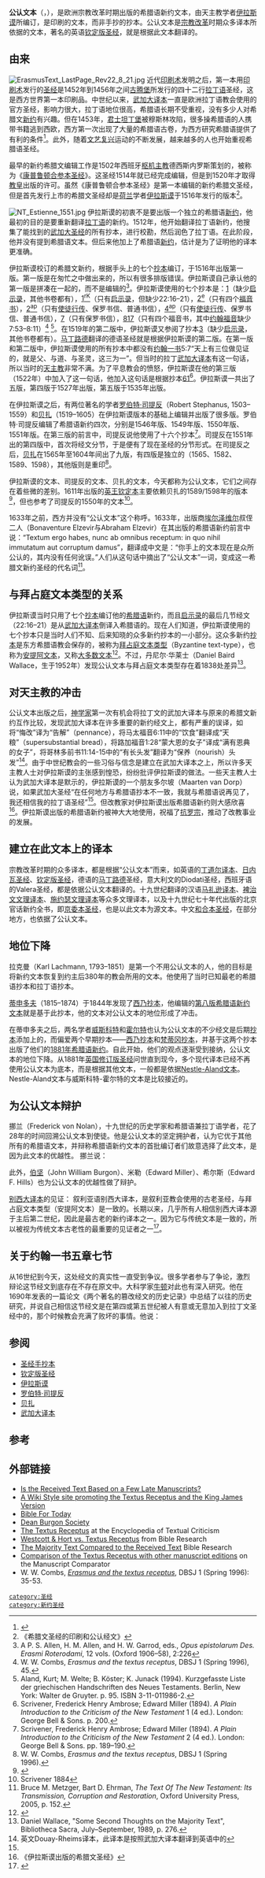 {{Link style|time=2015-12-11T02:12:41+00:00}}

{{noteTA
|1=zh-cn:谷登堡;zh-hk:古騰堡;zh-tw:谷騰堡;zh-sg:谷登堡
}}
'''公认文本'''（{{lang-la|Textus Receptus}}，{{lang-en|Received Text}}），是欧洲宗教改革时期出版的希腊语新约文本，由天主教学者[[伊拉斯谟|伊拉斯谟]]所编订，是印刷的文本，而非手抄的抄本。公认文本是[[宗教改革|宗教改革]]时期众多译本所依据的文本，著名的英语[[钦定版圣经|钦定版圣经]]，就是根据此文本翻译的。

==由来==
[[File:ErasmusText_LastPage_Rev22_8_21.jpg|thumb]]
近代[[印刷术|印刷术]]发明之后，第一本用[[印刷术|印刷术]]发行的[[圣经|圣经]]是1452年到1456年之间[[约翰内斯·谷登堡|古腾堡]]所发行的四十二行[[拉丁语|拉丁语]]圣经，这是西方世界第一本印刷品。中世纪以来，[[武加大译本|武加大译本]]一直是欧洲拉丁语教会使用的官方圣经，影响力很大，拉丁语地位很高，希腊语长期不受重视，没有多少人对希腊文[[新约|新约]]有兴趣。但在1453年，[[君士坦丁堡|君士坦丁堡]]被穆斯林攻陷，很多操希腊语的人携带书籍逃到西欧，西方第一次出现了大量的希腊语古卷，为西方研究希腊语提供了有利的条件<ref>{{Cite web |url=http://www.bible.ca/ef/topical-editions-of-the-greek-new-testament.htm |title=Editions of the Greek New Testament: The Integrity of the New Testament - Special 2013 Series |accessdate=2015-02-14 |archive-date=2020-11-08 |archive-url=https://web.archive.org/web/20201108101306/https://www.bible.ca/ef/topical-editions-of-the-greek-new-testament.htm |dead-url=no }}</ref>。此外，随着[[文艺复兴|文艺复兴]]运动的不断发展，越来越多的人也开始重视希腊语圣经。

最早的新约希腊文编辑工作是1502年西班牙[[枢机主教|枢机主教]]德西斯内罗斯策划的，被称为《[[康普鲁顿合参本圣经|康普鲁顿合参本圣经]]》。这圣经1514年就已经完成编辑，但是到1520年才取得[[教皇|教皇]]出版的许可。虽然《康普鲁顿合参本圣经》是第一本编辑的新约希腊文圣经，但是首先发行上市的希腊文圣经却是[[荷兰|荷兰]]学者[[伊拉斯谟|伊拉斯谟]]于1516年发行的版本<ref>《希腊文圣经的印刷和公认经文》</ref>。

[[File:NT_Estienne_1551.jpg|thumb]]
伊拉斯谟的初衷不是要出版一个独立的希腊语[[新约|新约]]，他最初的目的是要重新翻译[[拉丁语|拉丁语]]的新约。1512年，他开始翻译拉丁语新约，他搜集了能找到的[[武加大译本|武加大圣经]]的所有抄本，进行校勘，然后润色了拉丁语。在此阶段，他并没有提到希腊语文本。但后来他加上了希腊语[[新约|新约]]，估计是为了证明他的译本更准确。

伊拉斯谟校订的希腊文新约，根据手头上的七个[[圣经抄本|抄本]]编订，于1516年出版第一版。第一版是在匆忙之中做出来的，所以有很多排版错误。伊拉斯谟自己承认他的第一版是拼凑在一起的，而不是编辑的<ref>A P. S. Allen, H. M. Allen, and H. W. Garrod, eds., ''Opus epistolarum Des. Erasmi Roterodami'', 12 vols. (Oxford 1906–58), 2:226</ref>。伊拉斯谟使用的七个抄本是：[[:en:Codex_Basilensis_A._N._IV._2|1]]（缺少[[启示录|启示录]]，其他书卷都有），[[:en:Minuscule_2814|1<sup>rK</sup>]]（只有[[启示录|启示录]]，但缺少22:16–21），[[:en:Minuscule_2|2<sup>e</sup>]]（只有四个[[福音书|福音书]]），[[:en:Minuscule_2815|2<sup>ap</sup>]]（只有[[使徒行传|使徒行传]]、保罗书信、普通书信），[[:en:Minuscule_2816|4<sup>ap</sup>]]（只有[[使徒行传|使徒行传]]、保罗书信、普通书信），[[:en:Minuscule_7|7]]（只有保罗书信），[[:en:Minuscule_817_(Gregory-Aland)|817]]（只有四个福音书，其中[[约翰福音|约翰福音]]缺少7:53–8:11）<ref>W. W. Combs, ''Erasmus and the textus receptus'', DBSJ 1 (Spring 1996), 45.</ref> <ref>Aland, Kurt; M. Welte; B. Köster; K. Junack (1994). Kurzgefasste Liste der griechischen Handschriften des Neues Testaments. Berlin, New York: Walter de Gruyter. p. 95. ISBN 3-11-011986-2.</ref>。在1519年的第二版中，伊拉斯谟又参阅了抄本[[:en:Minuscule_3|3]]（缺少[[启示录|启示录]]，其他书卷都有）。[[马丁路德|马丁路德]]翻译的德语圣经就是根据伊拉斯谟的第二版。在第一版和第二版中，伊拉斯谟使用的所有抄本中都没有[[约翰一书|约翰一书]]5:7“天上有三位做见证的，就是父、与道、与圣灵，这三为一”。但当时的拉丁[[武加大译本|武加大译本]]有这一句话，所以当时的[[天主教|天主教]]非常不满。为了平息教会的愤怒，伊拉斯谟在他的第三版（1522年）中加入了这一句话，他加入这句话是根据抄本[[:en:Codex_Montfortianus|61]]<ref>Scrivener, Frederick Henry Ambrose; Edward Miller (1894). ''A Plain Introduction to the Criticism of the New Testament'' 1 (4 ed.). London: George Bell & Sons. p. 200.</ref>。伊拉斯谟一共出了五版，第四版于1527年出版，第五版于1535年出版。

在伊拉斯谟之后，有两位著名的学者[[罗伯特·司提反|罗伯特·司提反]]（Robert Stephanus, 1503–1559）和[[泰奥多尔·贝扎|贝扎]]（1519–1605）在伊拉斯谟版本的基础上编辑并出版了很多版。罗伯特·司提反编辑了希腊语新约四次，分别是1546年版、1549年版、1550年版、1551年版。在第三版的前言中，司提反说他使用了十六个抄本<ref>Scrivener, Frederick Henry Ambrose; Edward Miller (1894). ''A Plain Introduction to the Criticism of the New Testament'' 2 (4 ed.). London: George Bell & Sons. pp. 189–190.</ref>。司提反在1551年出的第四版中，首次将经文分节，于是便有了现在圣经的分节形式。在司提反之后，[[泰奥多尔·贝扎|贝扎]]在1565年至1604年间出了九版，有四版是独立的（1565、1582、1589、1598），其他版则是重印<ref name="#1">W. W. Combs, ''Erasmus and the textus receptus'', DBSJ 1 (Spring 1996).</ref>。

伊拉斯谟的文本、司提反的文本、贝扎的文本，今天都称为公认文本，它们之间存在着些微的差别。1611年出版的[[钦定版圣经|英王钦定本]]主要依赖贝扎的1589/1598年的版本<ref>{{Cite book |last=Scrivener |first=Frederick Henry Ambrose |authorlink=Frederick Henry Ambrose Scrivener |title=The Authorized Edition of the English Bible, 1611, its subsequent reprints and modern representatives |url=http://books.google.com/books?id=TH0fAAAAYAAJ&pg=PA194 |year=1884 |publisher=Cambridge University Press |location=Cambridge |ref=harv |postscript=<!-- None --> |access-date=2015-02-28 |archive-date=2016-12-05 |archive-url=https://web.archive.org/web/20161205224934/https://books.google.com/books?id=TH0fAAAAYAAJ&pg=PA194 |dead-url=no }}</ref>，但也参考了司提反的1550年的文本<ref>Scrivener 1884</ref>。

1633年之前，西方并没有“公认文本”这个称呼。1633年，出版商[[埃尔泽维尔|埃尔泽维尔]]叔侄二人（Bonaventure Elzevir与Abraham Elzevir）在其出版的希腊语新约前言中说：“Textum ergo habes, nunc ab omnibus receptum: in quo nihil immutatum aut corruptum damus”，翻译成中文是：“你手上的文本现在是众所公认的，其内没有任何讹误。”人们从这句话中摘出了“公认文本”一词，变成这一希腊文新约圣经的代名词<ref>Bruce M. Metzger, Bart D. Ehrman, ''The Text Of The New Testament: Its Transmission, Corruption and Restoration'', Oxford University Press, 2005, p. 152.</ref>。

==与拜占庭文本类型的关系==
{{Main|拜占庭文本类型}}
伊拉斯谟当时只用了七个[[圣经抄本|抄本]]编订他的[[希腊语|希腊语]]新约，而且[[启示录|启示录]]的最后几节经文（22:16–21）是从[[武加大译本|武加大译本]]倒译入希腊语的。现在人们知道，伊拉斯谟使用的七个抄本只是当时人们不知、后来知晓的众多新约抄本的一小部分。这众多新约[[圣经抄本|抄本]]是东方希腊语教会保存的，被称为[[:en:Byzantine_text-type|拜占庭文本类型]]（Byzantine text-type），也称为[[安提阿文本|安提阿文本]]，又称[[大多数文本|大多数文本]]<ref>{{Cite web |url=http://www.biblelife.org/word.htm |title=The History of the New Testament Scriptures. Which Version of the Bible is Best? |accessdate=2014-03-13 |archive-date=2020-11-20 |archive-url=https://web.archive.org/web/20201120034356/https://biblelife.org/word.htm |dead-url=no }}</ref>。不过，丹尼尔·华莱士（Daniel Baird Wallace，生于1952年）发现公认文本与拜占庭文本类型存在着1838处差异<ref>Daniel Wallace, "Some Second Thoughts on the Majority Text", Bibliotheca Sacra, July–September, 1989, p. 276.</ref>。

==对天主教的冲击==
公认文本出版之后，[[神学家|神学家]]第一次有机会将拉丁文的武加大译本与原来的希腊文新约互作比较，发现武加大译本在许多重要的新约经文上，都有严重的误译，如将“悔改”译为“告解”（pennance），将马太福音6:11中的“饮食”翻译成“天粮”（supersubstantial bread），将路加福音1:28“蒙大恩的女子”译成“满有恩典的女子”，将哥林多前书11:14-15中的“有长头发”翻译为“保养（nourish）头发”<ref>英文Douay-Rheims译本，此译本是按照武加大译本翻译到英语中的</ref>。由于中世纪教会的一些习俗与信念是建立在武加大译本之上，所以许多天主教人士对伊拉斯谟的主张感到惶恐，纷纷批评伊拉斯谟的做法。一些天主教人士认为武加大译本是默示的，伊拉斯谟的一个朋友多尔坡（Maarten van Dorp）说，如果武加大圣经“在任何地方与希腊语抄本不一致，我就与希腊语说再见了，我还相信我的拉丁语圣经”<ref name="#1"/>。但改教家对伊拉斯谟出版希腊语新约则大感欣喜<ref>《伊拉斯谟出版的希腊文圣经》</ref>。伊拉斯谟出版的希腊语新约被神大大地使用，祝福了[[新教|抗罗宗]]，推动了改教事业的发展。

==建立在此文本上的译本==
宗教改革时期的众多译本，都是根据“公认文本”而来，如英语的[[丁道尔译本|丁道尔译本]]、[[日内瓦圣经|日内瓦圣经]]、[[钦定版圣经|钦定版圣经]]，德语的[[马丁路德|马丁路德]]圣经，意大利文的Diodati圣经，西班牙语的Valera圣经，都是依据公认文本翻译的。十九世纪翻译的汉语[[圣经马礼逊译本|马礼逊译本]]、[[裨治文文理译本|裨治文文理译本]]、[[施约瑟文理译本|施约瑟文理译本]]等众多文理译本，以及十九世纪七十年代出版的北京官话新约全书，即[[京委本圣经|京委本圣经]]，也是以此文本为源文本。中文[[和合本圣经|和合本圣经]]，在部分地方，也依据了公认文本。

==地位下降==
拉克曼（Karl Lachmann, 1793–1851）是第一个不用公认文本的人，他的目标是将新约文本恢复到约主后380年的教会所用的文本。他使用了当时已知最老的希腊语抄本和拉丁语抄本。

[[康斯坦丁·馮·蒂申多夫|蒂申多夫]]（1815–1874）于1844年发现了[[西乃抄本|西乃抄本]]，他编辑的[[:en:Editio_Octava_Critica_Maior|第八版希腊语新约文本]]就是基于此抄本，他的文本对公认文本的地位形成了冲击。

在蒂申多夫之后，两名学者[[威斯科特|威斯科特]]和[[芬顿·霍尔特|霍尔特]]也认为公认文本的不少经文是后期[[圣经手抄本|抄本]]添加上的，而偏爱两个早期抄本——[[西乃抄本|西乃抄本]]和[[梵蒂冈抄本|梵蒂冈抄本]]，并基于这两个抄本出版了他们的[[:en:Westcott-Hort|1881年希腊语新约]]。自此开始，他们的观点逐渐受到接纳，公认文本的地位下降。从1881年[[英语修订版圣经|英国修订版圣经]]问世直到现今，多个现代译本已经不再使用公认文本为底本，而是根据其他文本，一般都是依据[[:en:Novum_Testamentum_Graece|Nestle-Aland文本]]。Nestle-Aland文本与威斯科特-霍尔特的文本是比较接近的。
==为公认文本辩护==
挪兰（Frederick von Nolan），十九世纪的历史学家和希腊语兼拉丁语学者，花了28年的时间回溯公认文本到使徒。他是公认文本的坚定拥护者，认为它优于其他所有的希腊语文本，并辩称希腊语新约文本的首批编订者们故意选择了此文本，是因为此文本的优越性。 挪兰说：
{{quote|不要以为新约的最初编订者们在选择抄本时是没有计划的。他们并不是完全不知道存在两类抄本，一类就是我们接受的抄本，一类是M. Griesbach接受的抄本。<ref>''An Inquiry into the Integrity of the Greek Vulgate, or Received Text of the New Testament; in which the Greek Manuscripts are newly classed; the Integrity of the Authorised Text vindicated; and the Various Readings traced to their Origin'' (London, 1815), ch. 1. The sequel mentioned in the text is Nolan's ''Supplement to an Inquiry into the Integrity of the Greek Vulgate, or Received Text of the New Testament; containing the Vindication of the Principles employed in its Defence'' (London, 1830).</ref>}}

此外，[[:en:John_Burgon|伯坚]]（John William Burgon）、米勒（Edward Miller）、希尔斯（Edward F. Hills）也为公认文本的优越性做了辩护。

[[别西大译本|别西大译本]]的见证： 叙利亚语别西大译本，是叙利亚教会使用的古老圣经，与拜占庭文本类型（安提阿文本）是一致的。长期以来，几乎所有人相信别西大译本源于主后第二世纪，因此是最古老的新约译本之一。因为它与传统文本是一致的，所以被视为传统文本古老性的最重要的见证者之一<ref>{{Cite web |url=http://www.house-church.net/bible/receptus.html |title=The Textus Receptus is the True Greek Text of the New Testament |accessdate=2014-03-13 |archive-date=2014-03-13 |archive-url=https://web.archive.org/web/20140313184006/http://www.house-church.net/bible/receptus.html |dead-url=no }}</ref>。

==关于约翰一书五章七节==

从16世纪到今天，这处经文的真实性一直受到争议。很多学者参与了争论，激烈辩论这节经文到底存在不存在原文中。大科学家[[牛顿|牛顿]]对此也有深入研究。他在1690年发表的一篇论文《两个著名的篡改经文的历史记录》中总结了以往的历史研究，并说自己相信这节经文是在第四或第五世纪被人有意或无意加入到拉丁文圣经中的，那个时候教会充满了败坏的事情。他说：

{{quote |“在耶柔米的时代，并且在之前和之后很长一段时间，人们在热烈争论三位一体的教义时，从来都没有想过这节经文。但是现在却挂在了所有人的嘴边，认为是支持三位一体的主要经文。如果当时这节经文就存在的话，那么当时的人们也会经常将之挂在嘴边了。”}}


==参阅==
* [[圣经手抄本|圣经手抄本]]
*[[钦定版圣经|钦定版圣经]]
*[[伊拉斯谟|伊拉斯谟]]
*[[罗伯特·司提反|罗伯特·司提反]]
*[[泰奥多尔·贝扎|贝扎]]
*[[武加大译本|武加大译本]]
==参考==
<references />

==外部链接==
* [https://web.archive.org/web/20080512023038/http://wayoflife.org/fbns/isthereceived.htm Is the Received Text Based on a Few Late Manuscripts?]
* [http://textus-receptus.com/wiki/Main_Page A Wiki Style site promoting the Textus Receptus and the King James Version] {{Wayback|url=http://textus-receptus.com/wiki/Main_Page |date=20201103155048 }}
* [https://web.archive.org/web/20121023143925/http://www.biblefortoday.org/ Bible For Today]
* [http://www.deanburgonsociety.org/ Dean Burgon Society] {{Wayback|url=http://www.deanburgonsociety.org/ |date=20201029053931 }}
* [http://www.skypoint.com/members/waltzmn/TR.html The Textus Receptus] {{Wayback|url=http://www.skypoint.com/members/waltzmn/TR.html |date=20200801014442 }} at the Encyclopedia of Textual Criticism
* [http://www.bible-researcher.com/kutilek1.html Westcott & Hort vs. Textus Receptus] {{Wayback|url=http://www.bible-researcher.com/kutilek1.html |date=20201112024747 }} from Bible Research
* [http://www.bible-researcher.com/hodges-farstad.html The Majority Text Compared to the Received Text] {{Wayback|url=http://www.bible-researcher.com/hodges-farstad.html |date=20200506220901 }} Bible Research
* [https://web.archive.org/web/20090306060614/http://openscriptures.org/prototypes/manuscript-comparator/ Comparison of the Textus Receptus with other manuscript editions] on the Manuscript Comparator
* W. W. Combs, [https://web.archive.org/web/20070927081642/http://www.dbts.edu/journals/1996_1/ERASMUS.PDF ''Erasmus and the textus receptus''], DBSJ 1 (Spring 1996): 35-53.

 [[category:圣经|category:圣经]] 
 [[category:新约圣经|category:新约圣经]]